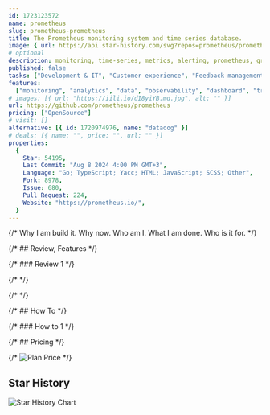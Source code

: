```yaml
---
id: 1723123572
name: prometheus
slug: prometheus-prometheus
title: The Prometheus monitoring system and time series database.
image: { url: https://api.star-history.com/svg?repos=prometheus/prometheus }
# optional
description: monitoring, time-series, metrics, alerting, prometheus, graphing, hacktoberfest,  ,
published: false
tasks: ["Development & IT", "Customer experience", "Feedback management"]
features:
  ["monitoring", "analytics", "data", "observability", "dashboard", "tracking"]
# images: [{ url: "https://iili.io/dI8yiYB.md.jpg", alt: "" }]
url: https://github.com/prometheus/prometheus
pricing: ["OpenSource"]
# visit: []
alternative: [{ id: 1720974976, name: "datadog" }]
# deals: [{ name: "", price: "", url: "" }]
properties:
  {
    Star: 54195,
    Last Commit: "Aug 8 2024 4:00 PM GMT+3",
    Language: "Go; TypeScript; Yacc; HTML; JavaScript; SCSS; Other",
    Fork: 8978,
    Issue: 680,
    Pull Request: 224,
    Website: "https://prometheus.io/",
  }
---
```


{/* Why I am build it. Why now. Who am I. What I am done. Who is it for. */}

{/* ## Review, Features */}

{/* ### Review 1 */}

{/* <DetailYoutube videoId="" startTime={0} /> */}

{/* <Twitters ids=[] /> */}

{/* ## How To */}

{/* ### How to 1 */}

{/* ## Pricing */}

{/* <Img src="" alt="Plan Price" /> */}

## Star History

![Star History Chart](https://api.star-history.com/svg?repos=prometheus/prometheus)
